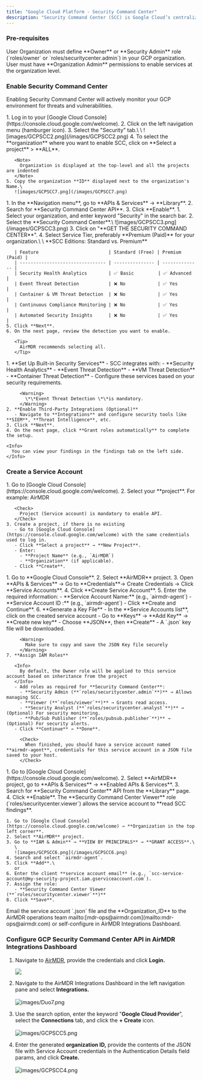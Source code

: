 ```yaml
---
title: "Google Cloud Platform - Security Command Center"
description: "Security Command Center (SCC) is Google Cloud’s centralized security and risk management platform. It helps detect, investigate, and remediate security threats, vulnerabilities, and misconfigurations across Google Cloud resources."
---
```


### Pre-requisites

<Check>
  User Organization must define **Owner** or **Security Admin** role (`roles/owner` or `roles/securitycenter.admin`) in your GCP organization.
</Check>

<Check>
  User must have **Organization Admin** permissions to enable services at the organization level.
</Check>

### Enable Security Command Center

Enabling Security Command Center will actively monitor your GCP environment for threats and vulnerabilities.

<Steps>
  <Step title="Access GCC">
    1. Log in to your [Google Cloud Console](https://console.cloud.google.com/welcome).
    2. Click on the left navigation menu (hamburger icon).
    3. Select the "Security" tab.\
       \
       ![images/GCPSCC2.png](/images/GCPSCC2.png)
    4. To select the **organization** where you want to enable SCC, click on **Select a project** > **ALL**.

       <Note>
         Organization is displayed at the top-level and all the projects are indented
       </Note>
    5. Copy the organization **ID** displayed next to the organization's Name.\
       ![images/GCPSCC7.png](/images/GCPSCC7.png)
  </Step>
  <Step title="Enable Security Command Center API">
    1. In the **Navigation menu**, go to **APIs & Services** → **Library**.
    2. Search for **Security Command Center API**.
    3. Click **Enable**.
  </Step>
  <Step title="Select Service Tier">
    1. Select your organization, and enter keyword "Security" in the search bar.
    2. Select the **Security Command Center**.\
       ![images/GCPSCC3.png](/images/GCPSCC3.png)
    3. Click on "**GET THE SECURITY COMMAND CENTER**".
    4. Select Service Tier, preferably **Premium (Paid)** for your organization.\
       \
       **SCC Editions: Standard vs. Premium**

       | Feature                          | Standard (Free) | Premium (Paid) |
       | -------------------------------- | --------------- | -------------- |
       | Security Health Analytics        | ✅ Basic         | ✅ Advanced     |
       | Event Threat Detection           | ❌ No            | ✅ Yes          |
       | Container & VM Threat Detection  | ❌ No            | ✅ Yes          |
       | Continuous Compliance Monitoring | ❌ No            | ✅ Yes          |
       | Automated Security Insights      | ❌ No            | ✅ Yes          |
    5. Click **Next**.
    6. On the next page, review the detection you want to enable.

       <Tip>
         AirMDR recommends selecting all.
       </Tip>
  </Step>
  <Step title="Configure Security Sources">
    1. **Set Up Built-in Security Services**
       - SCC integrates with:
         - **Security Health Analytics**
         - **Event Threat Detection**
         - **VM Threat Detection**
         - **Container Threat Detection**
       - Configure these services based on your security requirements.

         <Warning>
           \*\*Event Threat Detection \*\*is mandatory.
         </Warning>
    2. **Enable Third-Party Integrations (Optional)**
       - Navigate to **Integrations** and configure security tools like **SIEM**, **Threat Intelligence**, etc.
    3. Click **Next**.
    4. On the next page, click **Grant roles automatically** to complete the setup.

    <Info>
      You can view your findings in the findings tab on the left side.
    </Info>
  </Step>
</Steps>

### Create a Service Account

<Steps>
  <Step title="Open Google Cloud Console">
    1. Go to [Google Cloud Console](https://console.cloud.google.com/welcome).
    2. Select your **project**. For example: AirMDR

       <Check>
         Project (Service account) is mandatory to enable API.
       </Check>
    3. Create a project, if there is no existing
       - Go to [Google Cloud Console](https://console.cloud.google.com/welcome) with the same credentials used to log in.
       - Click **Select a project** → **New Project**.
       - Enter:
         - **Project Name** (e.g., `AirMDR`)
         - **Organization** (if applicable).
       - Click **Create**.
  </Step>
  <Step title="Create a Service Account">
    1. Go to **Google Cloud Console**.
    2. Select **AirMDR** project.
    3. Open **APIs & Services** → Go to **Credentials**→ Create Credentials → Click **Service Accounts**.
    4. Click **Create Service Account**.
    5. Enter the required information:
       - **Service Account Name:** (e.g., `airmdr-agent`)
       - **Service Account ID :** (e.g., `airmdr-agent`)
       - Click **Create and Continue**.
    6. **Generate a Key File**
       - In the **Service Accounts list**, click on the created service account
       - Go to **Keys** → **Add Key** → **Create new key**
       - Choose **JSON**, then **Create**
       - A `.json` key file will be downloaded.

         <Warning>
           Make sure to copy and save the JSON Key file securely
         </Warning>
    7. **Assign IAM Roles**

       <Info>
         By default, the Owner role will be applied to this service account based on inheritance from the project
       </Info>
       - Add roles as required for **Security Command Center**:
         - **Security Admin (**`roles/securitycenter.admin`**)** → Allows managing SCC.
         - **Viewer (**`roles/viewer`**)** → Grants read access.
         - **Security Analyst (**`roles/securitycenter.analyst`**)** → (Optional) For security monitoring.
         - **Pub/Sub Publisher (**`roles/pubsub.publisher`**)** → (Optional) For security alerts.
       - Click **Continue** → **Done**.

         <Check>
           When finished, you should have a service account named **airmdr-agent**, credentials for this service account in a JSON file saved to your host.
         </Check>
  </Step>
  <Step title="Enable Security Command Center API">
    1. Go to [Google Cloud Console](https://console.cloud.google.com/welcome).
    2. Select **AirMDR** project, go to **APIs & Services** → **Enabled APIs & Services**.
    3. Search for **Security Command Center** API from the **Library** page.
    4. Click **Enable**.
  </Step>
  <Step title="Assign the Required IAM Role">
    The **Security Command Center Viewer** role (`roles/securitycenter.viewer`) allows the service account to **read SCC findings**.

    1. Go to [Google Cloud Console](https://console.cloud.google.com/welcome) → **Organization in the top left corner**.
    2. Select **AirMDR** project.
    3. Go to **IAM & Admin** → **VIEW BY PRINCIPALS** → **GRANT ACCESS**.\
       \
       ![images/GCPSCC6.png](/images/GCPSCC6.png)
    4. Search and select `airmdr-agent`.
    5. Click **Add**.\
       or
    6. Enter the client **service account email** (e.g., `scc-service-account@my-security-project.iam.gserviceaccount.com`).
    7. Assign the role:
       - **Security Command Center Viewer (**`roles/securitycenter.viewer`**)**
    8. Click **Save**.
  </Step>
  <Step title="Service Account">
    <Check>
      <Icon icon="envelope" /> Email the service account `.json` file and the **Organization_ID** to the AirMDR operations team mailto:[mdr-ops@airmdr.com](mailto:mdr-ops@airmdr.com) or self-configure in AirMDR Integrations Dashboard.
    </Check>
  </Step>
</Steps>

### Configure GCP Security Command Center API in AirMDR Integrations Dashboard

1. Navigate to [AirMDR](https://app.airmdr.com/auth/login), provide the credentials and click **Login.**

   ![](/images/Datadog11.png)
2. Navigate to the AirMDR Integrations Dashboard in the left navigation pane and select **Integrations.**\
   \
   ![images/Duo7.png](/images/Duo7.png)
3. Use the search option, enter the keyword "**Google Cloud Provider**", select the **Connections** tab, and click the **\+ Create** icon.\
   \
   ![images/GCPSCC5.png](/images/GCPSCC5.png)
4. Enter the generated **organization ID,** provide the contents of the JSON file with Service Account credentials in the Authentication Details field params, and click **Create.**\
   \
   ![images/GCPSCC4.png](/images/GCPSCC4.png)